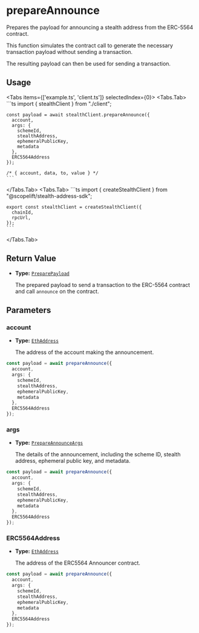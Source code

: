 
# prepareAnnounce

Prepares the payload for announcing a stealth address from the ERC-5564 contract. 

This function simulates the contract call to generate the necessary transaction payload without sending a transaction. 

The resulting payload can then be used for sending a transaction.

## Usage

<Tabs items={['example.ts', 'client.ts']} selectedIndex={0}>
  <Tabs.Tab>
    ```ts
    import { stealthClient } from "./client";

    const payload = await stealthClient.prepareAnnounce({
      account,
      args: {
        schemeId,
        stealthAddress,
        ephemeralPublicKey,
        metadata
      },
      ERC5564Address
    });

    /* { account, data, to, value } */
    ```
  </Tabs.Tab>
  <Tabs.Tab>
    ```ts
    import { createStealthClient } from "@scopelift/stealth-address-sdk";

    export const stealthClient = createStealthClient({
      chainId,
      rpcUrl,
    });
    ```
  </Tabs.Tab>
</Tabs>

## Return Value

- **Type:** [`PreparePayload`](../glossary/types.md#preparepayload)

  The prepared payload to send a transaction to the ERC-5564 contract and call `announce` on the contract.

## Parameters

### account

- **Type:** [`EthAddress`](../glossary/types.md#ethaddress)

  The address of the account making the announcement.

```ts {2}
const payload = await prepareAnnounce({
  account,
  args: {
    schemeId,
    stealthAddress,
    ephemeralPublicKey,
    metadata
  },
  ERC5564Address
});
```

### args

- **Type:** [`PrepareAnnounceArgs`](../glossary/types.md#prepareannounceargs)

  The details of the announcement, including the scheme ID, stealth address, ephemeral public key, and metadata.

```ts {3}
const payload = await prepareAnnounce({
  account,
  args: {
    schemeId,
    stealthAddress,
    ephemeralPublicKey,
    metadata
  },
  ERC5564Address
});
```

### ERC5564Address

- **Type:** [`EthAddress`](../glossary/types.md#ethaddress)

  The address of the ERC5564 Announcer contract.

```ts {4}
const payload = await prepareAnnounce({
  account,
  args: {
    schemeId,
    stealthAddress,
    ephemeralPublicKey,
    metadata
  },
  ERC5564Address
});
```